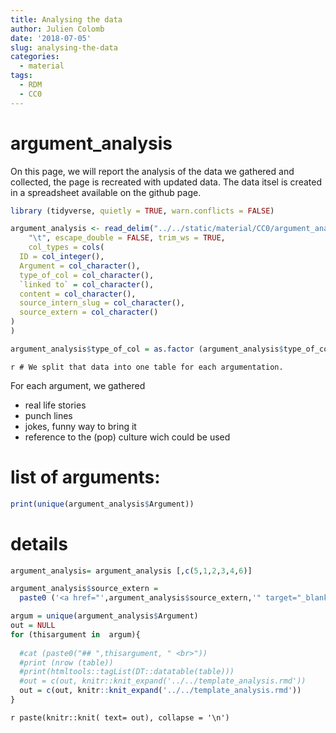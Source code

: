 ```yaml
---
title: Analysing the data
author: Julien Colomb
date: '2018-07-05'
slug: analysing-the-data
categories:
  - material
tags:
  - RDM
  - CC0
---
```


# argument_analysis

On this page, we will report the analysis of the data we gathered and collected, the page is recreated with updated data. The data itsel is created in a spreadsheet available on the github page.


```r

library (tidyverse, quietly = TRUE, warn.conflicts = FALSE)

argument_analysis <- read_delim("../../static/material/CC0/argument_analysis.csv", 
    "\t", escape_double = FALSE, trim_ws = TRUE,
    col_types = cols(
  ID = col_integer(),
  Argument = col_character(),
  type_of_col = col_character(),
  `linked to` = col_character(),
  content = col_character(),
  source_intern_slug = col_character(),
  source_extern = col_character()
)
) 

argument_analysis$type_of_col = as.factor (argument_analysis$type_of_col)

```


`r # We split that data into one table for each argumentation.`

For each argument, we gathered 

- real life stories
- punch lines
- jokes, funny way to bring it
- reference to the (pop) culture wich could be used

# list of arguments:

```r
print(unique(argument_analysis$Argument))
```

# details

```r
argument_analysis= argument_analysis [,c(5,1,2,3,4,6)]

argument_analysis$source_extern = 
  paste0 ('<a href="',argument_analysis$source_extern,'" target="_blank">',argument_analysis$source_extern,"</a>")

argum = unique(argument_analysis$Argument)
out = NULL
for (thisargument in  argum){
  
  #cat (paste0("## ",thisargument, " <br>"))
  #print (nrow (table))
  #print(htmltools::tagList(DT::datatable(table)))
  #out = c(out, knitr::knit_expand('../../template_analysis.rmd'))
  out = c(out, knitr::knit_expand('../../template_analysis.rmd'))
}
```

`r paste(knitr::knit( text= out), collapse = '\n')`

